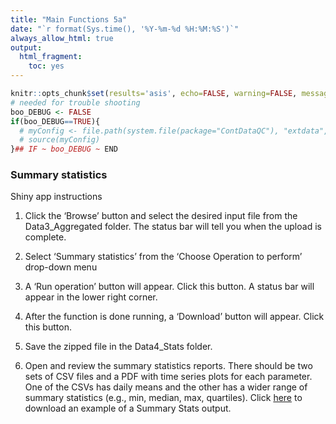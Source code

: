 ```yaml
---
title: "Main Functions 5a"
date: "`r format(Sys.time(), '%Y-%m-%d %H:%M:%S')`"
always_allow_html: true
output:
  html_fragment:
    toc: yes
---
```


```r
knitr::opts_chunk$set(results='asis', echo=FALSE, warning=FALSE, message = FALSE)
# needed for trouble shooting
boo_DEBUG <- FALSE
if(boo_DEBUG==TRUE){
  # myConfig <- file.path(system.file(package="ContDataQC"), "extdata", "config.ORIG.R")
  # source(myConfig)
}## IF ~ boo_DEBUG ~ END
```

### Summary statistics

Shiny app instructions

1.  Click the 'Browse' button and select the desired input file from the 
Data3_Aggregated folder. The status bar will tell you when the upload is 
complete.

2.  Select 'Summary statistics' from the 'Choose Operation to perform' drop-down
menu

3.  A 'Run operation' button will appear. Click this button. A status bar will 
appear in the lower right corner.

4.  After the function is done running, a 'Download' button will appear. Click 
this button.

5.  Save the zipped file in the Data4_Stats folder.

6.  Open and review the summary statistics reports. There should be two sets of 
CSV files and a PDF with time series plots for each parameter. One of the CSVs 
has daily means and the other has a wider range of summary statistics (e.g., 
min, median, max, quartiles). Click [here](Example_SumStats.zip) to download an
example of a Summary Stats output.
